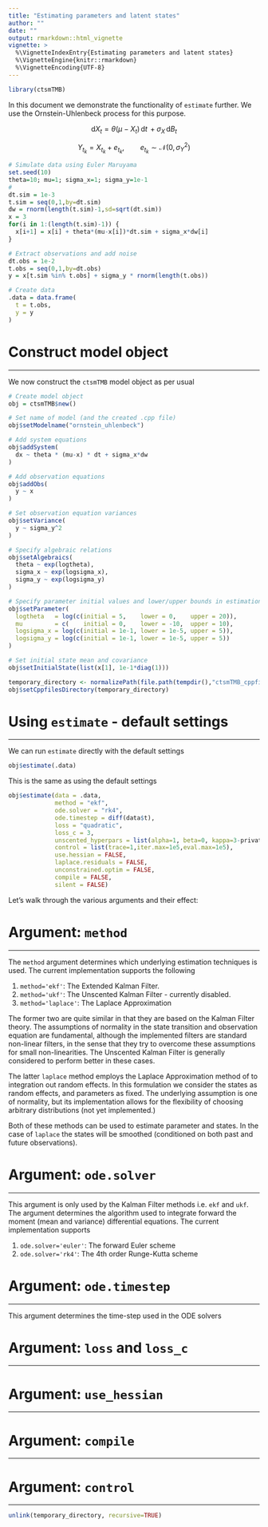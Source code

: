 ```yaml
---
title: "Estimating parameters and latent states"
author: ""
date: ""
output: rmarkdown::html_vignette
vignette: >
  %\VignetteIndexEntry{Estimating parameters and latent states}
  %\VignetteEngine{knitr::rmarkdown}
  %\VignetteEncoding{UTF-8}
---
```


```r
library(ctsmTMB)
```

In this document we demonstrate the functionality of `estimate` further. We use the Ornstein-Uhlenbeck process for this purpose.

$$
\mathrm{d}X_{t} = \theta (\mu - X_{t}) \, \mathrm{d}t \, + \sigma_{X} \, \mathrm{d}B_{t} 
$$


$$
Y_{t_{k}} = X_{t_{k}} + e_{t_{k}}, \qquad e_{t_{k}} \sim \mathcal{N}\left(0,\sigma_{Y}^{2}\right)  
$$

```r
# Simulate data using Euler Maruyama
set.seed(10)
theta=10; mu=1; sigma_x=1; sigma_y=1e-1
# 
dt.sim = 1e-3
t.sim = seq(0,1,by=dt.sim)
dw = rnorm(length(t.sim)-1,sd=sqrt(dt.sim))
x = 3
for(i in 1:(length(t.sim)-1)) {
  x[i+1] = x[i] + theta*(mu-x[i])*dt.sim + sigma_x*dw[i]
}

# Extract observations and add noise
dt.obs = 1e-2
t.obs = seq(0,1,by=dt.obs)
y = x[t.sim %in% t.obs] + sigma_y * rnorm(length(t.obs))

# Create data
.data = data.frame(
  t = t.obs,
  y = y
)
```


# Construct model object

---

We now construct the `ctsmTMB` model object as per usual

```r
# Create model object
obj = ctsmTMB$new()

# Set name of model (and the created .cpp file)
obj$setModelname("ornstein_uhlenbeck")

# Add system equations
obj$addSystem(
  dx ~ theta * (mu-x) * dt + sigma_x*dw
)

# Add observation equations
obj$addObs(
  y ~ x
)

# Set observation equation variances
obj$setVariance(
  y ~ sigma_y^2
)

# Specify algebraic relations
obj$setAlgebraics(
  theta ~ exp(logtheta),
  sigma_x ~ exp(logsigma_x),
  sigma_y ~ exp(logsigma_y)
)

# Specify parameter initial values and lower/upper bounds in estimation
obj$setParameter(
  logtheta   = log(c(initial = 5,    lower = 0,    upper = 20)),
  mu         = c(    initial = 0,    lower = -10,  upper = 10),
  logsigma_x = log(c(initial = 1e-1, lower = 1e-5, upper = 5)),
  logsigma_y = log(c(initial = 1e-1, lower = 1e-5, upper = 5))
)

# Set initial state mean and covariance
obj$setInitialState(list(x[1], 1e-1*diag(1)))
```

```r
temporary_directory <- normalizePath(file.path(tempdir(),"ctsmTMB_cppfiles"))
obj$setCppfilesDirectory(temporary_directory)
```

# Using `estimate` - default settings

---

We can run `estimate` directly with the default settings

```r
obj$estimate(.data)
```

This is the same as using the default settings
```r
obj$estimate(data = .data, 
             method = "ekf",
             ode.solver = "rk4",
             ode.timestep = diff(data$t),
             loss = "quadratic",
             loss_c = 3,
             unscented_hyperpars = list(alpha=1, beta=0, kappa=3-private$number.of.states),
             control = list(trace=1,iter.max=1e5,eval.max=1e5),
             use.hessian = FALSE,
             laplace.residuals = FALSE,
             unconstrained.optim = FALSE,
             compile = FALSE,
             silent = FALSE)
```

Let's walk through the various arguments and their effect:

# Argument: `method`

---

The `method` argument determines which underlying estimation techniques is used. The current implementation supports the following

1. `method='ekf'`: The Extended Kalman Filter.
2. `method='ukf'`: The Unscented Kalman Filter - currently disabled.
3. `method='laplace'`: The Laplace Approximation

The former two are quite similar in that they are based on the Kalman Filter theory. The assumptions of normality in the state transition and observation equation are fundamental, although the implemented filters are standard non-linear filters, in the sense that they try to overcome these assumptions for small non-linearities. The Unscented Kalman Filter is generally considered to perform better in these cases.

<!-- The Extended Kalman Filter linearizes (to first order in the drift, and zeroth order in the diffusion) around the expectation of the state value to obtain prior and posterior state estimates as a way to handle non-linearities in system and observation equations.  -->

The latter `laplace` method employs the Laplace Approximation method of \code{link{TMB}} to integration out random effects. In this formulation we consider the states as random effects, and parameters as fixed. The underlying assumption is one of normality, but its implementation allows for the flexibility of choosing arbitrary distributions (not yet implemented.)

Both of these methods can be used to estimate parameter and states. In the case of `laplace` the states will be smoothed (conditioned on both past and future observations).

# Argument: `ode.solver`

---

This argument is only used by the Kalman Filter methods i.e. `ekf` and `ukf`. The argument determines the algorithm used to integrate forward the moment (mean and variance) differential equations. The current implementation supports

1. `ode.solver='euler'`: The forward Euler scheme
2. `ode.solver='rk4'`: The 4th order Runge-Kutta scheme

# Argument: `ode.timestep`

---

This argument determines the time-step used in the ODE solvers


# Argument: `loss` and `loss_c`

---


# Argument: `use_hessian`

---

# Argument: `compile`

---

# Argument: `control`

---

```r
unlink(temporary_directory, recursive=TRUE)
```

